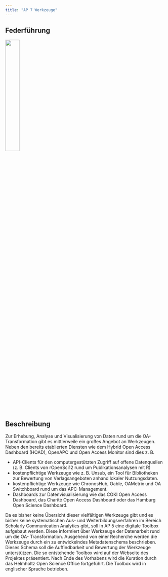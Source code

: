 ```yaml
---
title: "AP 7 Werkzeuge"
---
```


## Federführung

![](../images/helmholtz_os_office.png){width=30%}

## Beschreibung

Zur Erhebung, Analyse und Visualisierung von Daten rund um die OA-Transformation gibt es mittlerweile ein großes Angebot an Werkzeugen. Neben den bereits etablierten Diensten wie dem Hybrid Open Access Dashboard (HOAD), OpenAPC und Open Access Monitor sind dies z. B.

- API-Clients für den computergestützten Zugriff auf offene Datenquellen (z. B. Clients von rOpenSci12 rund um Publikationsanalysen mit R)
- kostenpflichtige Werkzeuge wie z. B. Unsub, ein Tool für Bibliotheken zur Bewertung von Verlagsangeboten anhand lokaler Nutzungsdaten.
- kostenpflichtige Werkzeuge wie ChronosHub, Oable, OAMetrix und OA Switchboard rund um das APC-Management.
- Dashboards zur Datenvisualisierung wie das COKI Open Access Dashboard, das Charité Open Access Dashboard oder das Hamburg Open Science Dashboard.

Da es bisher keine Übersicht dieser vielfältigen Werkzeuge gibt und es bisher keine systematischen Aus-
und Weiterbildungsverfahren im Bereich Scholarly Communication Analytics gibt, soll in AP 5 eine
digitale Toolbox aufgebaut werden. Diese informiert über Werkzeuge der Datenarbeit rund um die OA-
Transformation. Ausgehend von einer Recherche werden die Werkzeuge durch ein zu entwickelndes
Metadatenschema beschrieben. Dieses Schema soll die Auffindbarkeit und Bewertung der Werkzeuge
unterstützen. Die so entstehende Toolbox wird auf der Webseite des Projektes präsentiert. Nach Ende des
Vorhabens wird die Kuration durch das Helmholtz Open Science Office fortgeführt. Die Toolbox wird in
englischer Sprache betrieben.